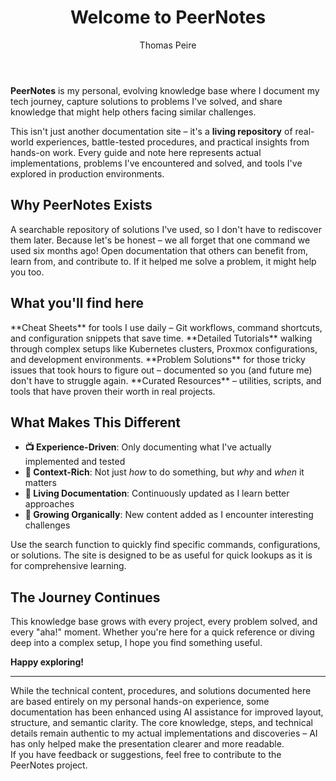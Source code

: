 ﻿---
title: Welcome to PeerNotes
tableOfContents: false
pubDate: 2024-11-01
author: 'Thomas Peire'
tags: ["peernotes", "intro"]
---


**PeerNotes** is my personal, evolving knowledge base where I document my tech journey, capture solutions to problems I've solved, and share knowledge that might help others facing similar challenges.

This isn't just another documentation site – it's a **living repository** of real-world experiences, battle-tested procedures, and practical insights from hands-on work. Every guide and note here represents actual implementations, problems I've encountered and solved, and tools I've explored in production environments.

## Why PeerNotes Exists

<CardGrid>
    <Card title="Personal Reference" icon="magnifier">
        A searchable repository of solutions I've used, so I don't have to rediscover them later. Because let's be honest – we all forget that one command we used six months ago!
    </Card>
    <Card title="Knowledge Sharing" icon="heart">
        Open documentation that others can benefit from, learn from, and contribute to. If it helped me solve a problem, it might help you too.
    </Card>
</CardGrid>

## What you'll find here

<CardGrid stagger>
    <Card title="Quick References" icon="document">
        **Cheat Sheets** for tools I use daily – Git workflows, command shortcuts, and configuration snippets that save time.
    </Card>
    <Card title="Step-by-Step Guides" icon="open-book">
        **Detailed Tutorials** walking through complex setups like Kubernetes clusters, Proxmox configurations, and development environments.
    </Card>
    <Card title="Troubleshooting" icon="warning">
        **Problem Solutions** for those tricky issues that took hours to figure out – documented so you (and future me) don't have to struggle again.
    </Card>
    <Card title="Tools & Scripts" icon="puzzle">
        **Curated Resources** – utilities, scripts, and tools that have proven their worth in real projects.
    </Card>
</CardGrid>

## What Makes This Different

- **📺 Experience-Driven**: Only documenting what I've actually implemented and tested
- **🎯 Context-Rich**: Not just *how* to do something, but *why* and *when* it matters
- **🔄 Living Documentation**: Continuously updated as I learn better approaches
- **🌱 Growing Organically**: New content added as I encounter interesting challenges

<Aside type="tip" title="Pro Tip">
Use the search function to quickly find specific commands, configurations, or solutions. The site is designed to be as useful for quick lookups as it is for comprehensive learning.
</Aside>

## The Journey Continues

This knowledge base grows with every project, every problem solved, and every "aha!" moment. Whether you're here for a quick reference or diving deep into a complex setup, I hope you find something useful.

**Happy exploring!**

---

<Aside type="note" title="🤖 AI Enhancement Disclaimer">
While the technical content, procedures, and solutions documented here are based entirely on my personal hands-on experience, some documentation has been enhanced using AI assistance for improved layout, structure, and semantic clarity. The core knowledge, steps, and technical details remain authentic to my actual implementations and discoveries – AI has only helped make the presentation clearer and more readable.
</Aside>


<Aside type="note">
    If you have feedback or suggestions, feel free to contribute to the PeerNotes project.
</Aside>